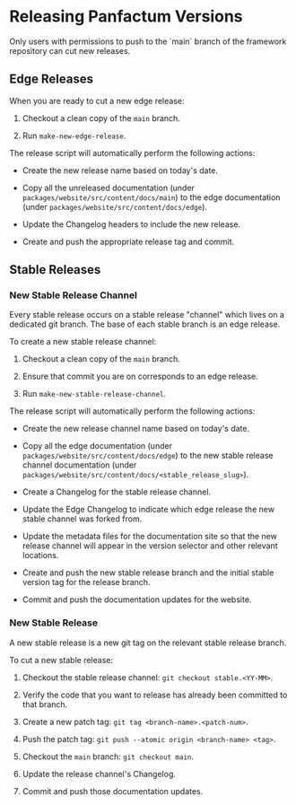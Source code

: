 
# Releasing Panfactum Versions

<MarkdownAlert severity="info">
    Only users with permissions to push to the `main` branch of the framework repository can cut new releases.
</MarkdownAlert>

## Edge Releases

When you are ready to cut a new edge release:

1. Checkout a clean copy of the `main` branch.

2. Run `make-new-edge-release`.

The release script will automatically perform the following actions:

* Create the new release name based on today's date.

* Copy all the unreleased documentation (under `packages/website/src/content/docs/main`) to the
  edge documentation (under `packages/website/src/content/docs/edge`).

* Update the Changelog headers to include the new release.

* Create and push the appropriate release tag and commit.

## Stable Releases

### New Stable Release Channel

Every stable release occurs on a stable release "channel" which lives on a dedicated git branch. The base
of each stable branch is an edge release.

To create a new stable release channel:

1. Checkout a clean copy of the `main` branch.

2. Ensure that commit you are on corresponds to an edge release.

3. Run `make-new-stable-release-channel`.

The release script will automatically perform the following actions:

* Create the new release channel name based on today's date.

* Copy all the edge documentation (under `packages/website/src/content/docs/edge`) to the
  new stable release channel documentation (under `packages/website/src/content/docs/<stable_release_slug>`).

* Create a Changelog for the stable release channel.

* Update the Edge Changelog to indicate which edge release the new stable channel was forked from.

* Update the metadata files for the documentation site so that the new release channel will appear in the version
  selector and other relevant locations.

* Create and push the new stable release branch and the initial stable version tag for the release branch.

* Commit and push the documentation updates for the website.

### New Stable Release

A new stable release is a new git tag on the relevant stable release branch.

To cut a new stable release:

1. Checkout the stable release channel: `git checkout stable.<YY-MM>`.

2. Verify the code that you want to release has already been committed to that branch.

3. Create a new patch tag: `git tag <branch-name>.<patch-num>`.

4. Push the patch tag: `git push --atomic origin <branch-name> <tag>`.

5. Checkout the `main` branch: `git checkout main`.

6. Update the release channel's Changelog.

7. Commit and push those documentation updates.